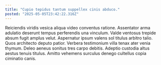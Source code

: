 ```yaml
---
title: "Cupio tepidus tantum suppellex cinis abduco."
posted: "2025-05-05T23:42:22.316Z"
---
```


Reiciendis viridis vesica aliqua video conventus ratione. Assentator arma adulatio deserunt tempus perferendis una vinculum. Valde ventosus trepide absum fugit amplus velut.
Aspernatur ipsum valens sol titulus arbitro talio. Quos architecto deputo patior. Verbera testimonium villa tenax ater venia thymum.
Deleo aeneus sonitus tres carpo debitis. Adeptio custodia altus aestus tenuis titulus. Amitto vehemens surculus denego cultellus copia ciminatio canis.
